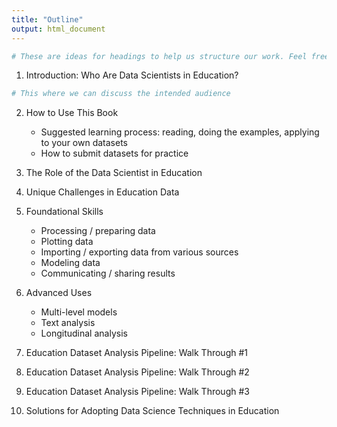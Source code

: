 ```yaml
---
title: "Outline"
output: html_document
---
```


```r
# These are ideas for headings to help us structure our work. Feel free to edit
```

1. Introduction: Who Are Data Scientists in Education? 
```r
# This where we can discuss the intended audience
```

2. How to Use This Book 

    - Suggested learning process: reading, doing the examples, applying to your own datasets  
    - How to submit datasets for practice  

4. The Role of the Data Scientist in Education  

3. Unique Challenges in Education Data 

5. Foundational Skills  

    - Processing / preparing data
    - Plotting data
    - Importing / exporting data from various sources
    - Modeling data
    - Communicating / sharing results

6. Advanced Uses  

    - Multi-level models 
    - Text analysis
    - Longitudinal analysis  

5. Education Dataset Analysis Pipeline: Walk Through #1  

6. Education Dataset Analysis Pipeline: Walk Through #2 

7. Education Dataset Analysis Pipeline: Walk Through #3 

8. Solutions for Adopting Data Science Techniques in Education 

